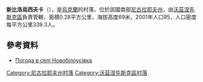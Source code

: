 {{coord|47|24|41|N|31|25|26|E|scale:100000|display=title}}

'''新比洛烏西夫卡'''（{{lang-uk|Новобілоусівка}}），是[[烏克蘭|烏克蘭]]的村落，位於該國南部[[尼古拉耶夫州|尼古拉耶夫州]]，由[[沃茲涅先斯克區|沃茲涅先斯克區]]負責管轄，面積0.28平方公里，海拔高度69米，2001年人口95，人口密度每平方公里339.3人。

==參考資料==
* [http://weather.in.ua/ua/nikolaevskaja/17411 Погода в селі Новобілоусівка] {{Wayback|url=http://weather.in.ua/ua/nikolaevskaja/17411 |date=20160607033148 }}

[[Category:尼古拉耶夫州村落|Category:尼古拉耶夫州村落]]
[[Category:沃茲涅先斯克區村落|Category:沃茲涅先斯克區村落]]


{{Mykolaiv-geo-stub}}